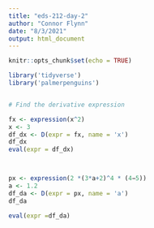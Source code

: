 ```yaml
---
title: "eds-212-day-2"
author: "Connor Flynn"
date: "8/3/2021"
output: html_document
---
```


```r
knitr::opts_chunk$set(echo = TRUE)

library('tidyverse')
library('palmerpenguins')



```



```r
# Find the derivative expression

fx <- expression(x^2)
x <- 3
df_dx <- D(expr = fx, name = 'x')
df_dx
eval(expr = df_dx)



px <- expression(2 *(3*a+2)^4 * (4−5))
a <- 1.2
df_da <- D(expr = px, name = 'a')
df_da

eval(expr =df_da)
```


